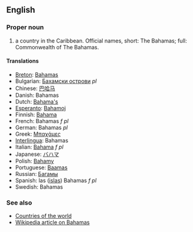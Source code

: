 ==English==

===Proper noun===

# a country in the Caribbean. Official names, short: The Bahamas; full: Commonwealth of The Bahamas.

====Translations====
*[[Breton]]: [[Bahamas]]
*Bulgarian: [[Бахамски острови]] ''pl''
*Chinese: [[巴哈马]]
*Danish: Bahamas
*Dutch: [[Bahama's]]
*[[Esperanto]]: [[Bahamoj]]
*Finnish: [[Bahama]]
*French: Bahamas ''f pl''
*German: Bahamas ''pl''
*Greek: [[Μπαχάμες]]
*[[Interlingua]]: Bahamas
*Italian: [[Bahama]] ''f pl''
*Japanese: [[バハマ]]
*Polish: [[Bahamy]]
*Portuguese: [[Baamas]]
*Russian: [[Багамы]]
*Spanish: las ([[isla]]s) Bahamas ''f pl''
*Swedish: Bahamas

===See also===
*[[Countries of the world]]
*[[en:Bahamas|Wikipedia article on Bahamas]]